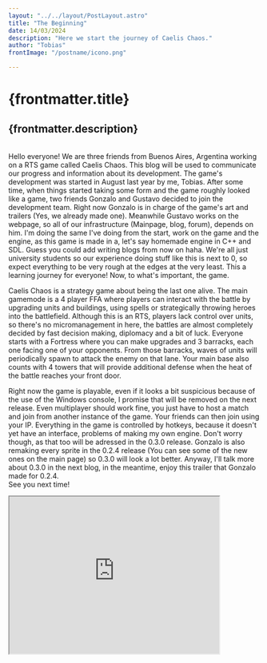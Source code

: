 ---
layout: "../../layout/PostLayout.astro"
title: "The Beginning"
date: 14/03/2024
description: "Here we start the journey of Caelis Chaos."
author: "Tobias"
frontImage: "/postname/icono.png"

---
# {frontmatter.title}

{frontmatter.description}
---

<br>
Hello everyone! We are three friends from Buenos Aires, Argentina working on a RTS game called Caelis Chaos. This blog will be used to communicate our progress and information about its development. 
The game's development was started in August last year by me, Tobias. After some time, when things started taking some form and the game roughly looked like a game, two friends Gonzalo and Gustavo decided to join the development team.
Right now Gonzalo is in charge of the game's art and trailers (Yes, we already made one). Meanwhile Gustavo works on the webpage, so all of our infrastructure (Mainpage, blog, forum), depends on him. 
I'm doing the same I've doing from the start, work on the game and the engine, as this game is made in a, let's say homemade engine in C++ and SDL. Guess you could add writing blogs from now on haha.
We're all just university students so our experience doing stuff like this is next to 0, so expect everything to be very rough at the edges at the very least. This a learning journey for everyone!
Now, to what's important, the game.<br>

Caelis Chaos is a strategy game about being the last one alive. The main gamemode is a 4 player FFA where players can interact with the battle by upgrading units and buildings, using spells or strategically throwing heroes into the battlefield.
Although this is an RTS, players lack control over units, so there's no micromanagement in here, the battles are almost completely decided by fast decision making, diplomacy and a bit of luck. Everyone starts with a Fortress where you can make
upgrades and 3 barracks, each one facing one of your opponents. From those barracks, waves of units will periodically spawn to attack the enemy on that lane. Your main base also counts with 4 towers that will provide additional defense 
when the heat of the battle reaches your front door.<br>

Right now the game is playable, even if it looks a bit suspicious because of the use of the Windows console, I promise that will be removed on the next release. Even multiplayer should work fine, you just have to host a match and join from another instance
of the game. Your friends can then join using your IP. Everything in the game is controlled by hotkeys, because it doesn't yet have an interface, problems of making my own engine. Don't worry though, as that too will be adressed in the 0.3.0 release.
Gonzalo is also remaking every sprite in the 0.2.4 release (You can see some of the new ones on the main page) so 0.3.0 will look a lot better. Anyway, I'll talk more about 0.3.0 in the next blog, in the meantime, enjoy this trailer that Gonzalo made for 0.2.4.<br>
See you next time!<br>

<iframe width="420" height="315" src="https://www.youtube.com/embed/3wMDPq6bHUw"/>

PD: If think the wording of this post looks familiar, it is intentional. You probably know about some factory game. ;

